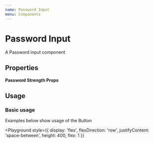 ```yaml
---
name: Password Input
menu: Components
---
```



# Password Input

A Password input component

## Properties

<Props of={PasswordInput} />

#### Password Strength Props

<Props of={PasswordStrength} />

## Usage

### Basic usage

Examples below show usage of the Button

<Playground
  style={{
    display: 'flex',
    flexDirection: 'row',
    justifyContent: 'space-between',
    height: 400,
    flex: 1
  }}
>
  <div
    style={{
      display: 'flex',
      flexDirection: 'column',
      justifyContent: 'space-evenly'
    }}
  >
    <PasswordInput placeholder='Test' />
    <PasswordInput showPassword />
    <PasswordInput disabled />
    <PasswordInput feedbackType='warning' feedbackText='Test' />
    <PasswordInput feedbackType='error' feedbackText='Test' />
  </div>
  <div
    style={{
      display: 'flex',
      flexDirection: 'column',
      justifyContent: 'space-evenly'
    }}
  >
    <PasswordInput
      placeholder='Test'
      showPasswordStrength={true}
      passwordStrengthProps={{
        score: 0,
        showAdditionalInfo: true,
        additionalInfo: 'Some Test'
      }}
    />
    <PasswordInput
      placeholder='Test'
      showPasswordStrength={true}
      passwordStrengthProps={{ score: 1 }}
    />
    <PasswordInput
      placeholder='Test'
      showPasswordStrength={true}
      passwordStrengthProps={{ score: 2 }}
    />
    <PasswordInput
      placeholder='Test'
      showPasswordStrength={true}
      passwordStrengthProps={{ score: 3 }}
    />
    <PasswordInput
      placeholder='Test'
      showPasswordStrength={true}
      passwordStrengthProps={{ score: 4 }}
    />
  </div>
</Playground>
